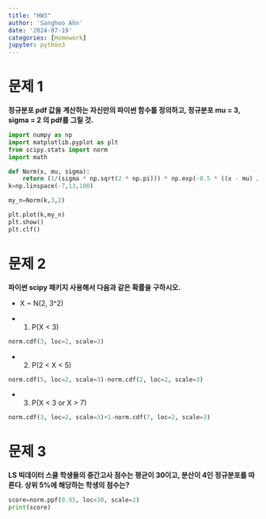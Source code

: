 ```yaml
---
title: "HW3"
author: 'Sanghoo Ahn'
date: '2024-07-19'
categories: [Homework]
jupyter: python3
---
```

# 문제 1
**정규분포 pdf 값을 계산하는 자신만의 파이썬 함수를 정의하고, 정규분포 mu = 3, sigma = 2 의 pdf를 그릴 것.**

```python
import numpy as np
import matplotlib.pyplot as plt
from scipy.stats import norm
import math

def Norm(x, mu, sigma):
    return (1/(sigma * np.sqrt(2 * np.pi))) * np.exp(-0.5 * ((x - mu) / sigma)**2)
k=np.linspace(-7,13,100)

my_n=Norm(k,3,2)

plt.plot(k,my_n)
plt.show()
plt.clf()

```



# 문제 2
**파이썬 scipy 패키지 사용해서 다음과 같은 확률을 구하시오.**

- X ~ N(2, 3^2)

- 1) P(X < 3)
```python
norm.cdf(3, loc=2, scale=3)
```

- 2) P(2 < X < 5)
```python
norm.cdf(5, loc=2, scale=3)-norm.cdf(2, loc=2, scale=3)
```

- 3) P(X < 3 or X > 7)
```python
norm.cdf(3, loc=2, scale=3)+1-norm.cdf(7, loc=2, scale=3)
```


# 문제 3
**LS 빅데이터 스쿨 학생들의 중간고사 점수는 평균이 30이고, 분산이 4인 정규분포를 따른다. 상위 5%에 해당하는 학생의 점수는?**
```python
score=norm.ppf(0.95, loc=30, scale=2)
print(score)
```

